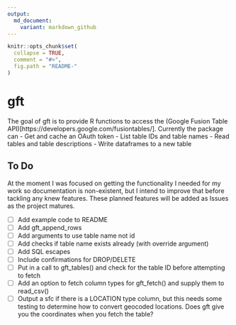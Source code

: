 ```yaml
---
output:
  md_document:
    variant: markdown_github
---
```


<!-- README.md is generated from README.Rmd. Please edit that file -->

```r
knitr::opts_chunk$set(
  collapse = TRUE,
  comment = "#>",
  fig.path = "README-"
)
```

# gft

The goal of gft is to provide R functions to access the (Google Fusion Table API)[https://developers.google.com/fusiontables/]. Currently the package can
  - Get and cache an OAuth token
  - List table IDs and table names
  - Read tables and table descriptions
  - Write dataframes to a new table

## To Do
At the moment I was focused on getting the functionality I needed for my work so
documentation is non-existent, but I intend to improve that before tackling any
knew features. These planned features will be added as Issues as the project 
matures.

  - [ ] Add example code to README
  - [ ] Add gft_append_rows
  - [ ] Add arguments to use table name not id
  - [ ] Add checks if table name exists already (with override argument)
  - [ ] Add SQL escapes
  - [ ] Include confirmations for DROP/DELETE
  - [ ] Put in a call to gft_tables() and check for the table ID before attempting
  to fetch
  - [ ] Add an option to fetch column types for gft_fetch() and supply them to read_csv()
  - [ ] Output a sfc if there is a LOCATION type column, but this needs some testing
   to determine how to convert geocoded locations. Does gft give you the
   coordinates when you fetch the table?
